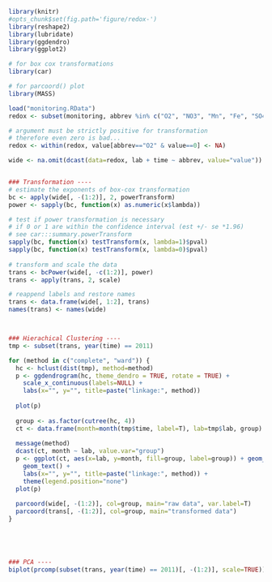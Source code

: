 
```r
library(knitr)
#opts_chunk$set(fig.path='figure/redox-')
library(reshape2)
library(lubridate)
library(ggdendro)
library(ggplot2)

# for box cox transformations
library(car)

# for parcoord() plot
library(MASS)

load("monitoring.RData")
redox <- subset(monitoring, abbrev %in% c("O2", "NO3", "Mn", "Fe", "SO4", "NH4", "Temp"))

# argument must be strictly positive for transformation
# therefore even zero is bad... 
redox <- within(redox, value[abbrev=="O2" & value==0] <- NA)

wide <- na.omit(dcast(data=redox, lab + time ~ abbrev, value="value"))


### Transformation ----
# estimate the exponents of box-cox transformation
bc <- apply(wide[, -(1:2)], 2, powerTransform)
power <- sapply(bc, function(x) as.numeric(x$lambda))

# test if power transformation is necessary
# if 0 or 1 are within the confidence interval (est +/- se *1.96)
# see car:::summary.powerTransform
sapply(bc, function(x) testTransform(x, lambda=1)$pval)
sapply(bc, function(x) testTransform(x, lambda=0)$pval)
            
# transform and scale the data
trans <- bcPower(wide[, -c(1:2)], power)
trans <- apply(trans, 2, scale)

# reappend labels and restore names 
trans <- data.frame(wide[, 1:2], trans)
names(trans) <- names(wide)



### Hierachical Clustering ----
tmp <- subset(trans, year(time) == 2011)

for (method in c("complete", "ward")) {
  hc <- hclust(dist(tmp), method=method)
  p <- ggdendrogram(hc, theme_dendro = TRUE, rotate = TRUE) + 
    scale_x_continuous(labels=NULL) + 
    labs(x="", y="", title=paste("linkage:", method)) 
  
  plot(p)
  
  group <- as.factor(cutree(hc, 4))
  ct <- data.frame(month=month(tmp$time, label=T), lab=tmp$lab, group)
  
  message(method)
  dcast(ct, month ~ lab, value.var="group")
  p <- ggplot(ct, aes(x=lab, y=month, fill=group, label=group)) + geom_raster() +
    geom_text() + 
    labs(x="", y="", title=paste("linkage:", method)) + 
    theme(legend.position="none")
  plot(p)
  
  parcoord(wide[, -(1:2)], col=group, main="raw data", var.label=T)
  parcoord(trans[, -(1:2)], col=group, main="transformed data")
}





### PCA ----
biplot(prcomp(subset(trans, year(time) == 2011)[, -(1:2)], scale=TRUE))
```

